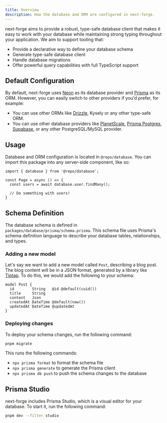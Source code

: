 ```yaml
---
title: Overview
description: How the database and ORM are configured in next-forge.
---
```


next-forge aims to provide a robust, type-safe database client that makes it easy to work with your database while maintaining strong typing throughout your application. We aim to support tooling that:

- Provide a declarative way to define your database schema
- Generate type-safe database client
- Handle database migrations
- Offer powerful query capabilities with full TypeScript support

## Default Configuration

By default, next-forge uses [Neon](https://neon.tech) as its database provider and [Prisma](https://prisma.io) as its ORM. However, you can easily switch to other providers if you'd prefer, for example:

- You can use other ORMs like [Drizzle](/database/drizzle), Kysely or any other type-safe ORM.
- You can use other database providers like [PlanetScale](/database/planetscale), [Prisma Postgres](/database/prisma-postgres), [Supabase](/database/supabase), or any other PostgreSQL/MySQL provider.

## Usage

Database and ORM configuration is located in `@repo/database`. You can import this package into any server-side component, like so:

```page.tsx {1,4}
import { database } from '@repo/database';

const Page = async () => {
  const users = await database.user.findMany();

  // Do something with users!
}
```

## Schema Definition

The database schema is defined in `packages/database/prisma/schema.prisma`. This schema file uses Prisma's schema definition language to describe your database tables, relationships, and types.

### Adding a new model

Let's say we want to add a new model called `Post`, describing a blog post. The blog content will be in a JSON format, generated by a library like [Tiptap](https://tiptap.dev/). To do this, we would add the following to your schema:

```prisma packages/database/prisma/schema.prisma {1-7}
model Post {
  id        String   @id @default(cuid())
  title     String
  content   Json
  createdAt DateTime @default(now())
  updatedAt DateTime @updatedAt
}
```

### Deploying changes

To deploy your schema changes, run the following command:

```sh Terminal
pnpm migrate
```

This runs the following commands:

- `npx prisma format` to format the schema file
- `npx prisma generate` to generate the Prisma client
- `npx prisma db push` to push the schema changes to the database

## Prisma Studio

next-forge includes Prisma Studio, which is a visual editor for your database. To start it, run the following command:

```sh Terminal
pnpm dev --filter studio
```

